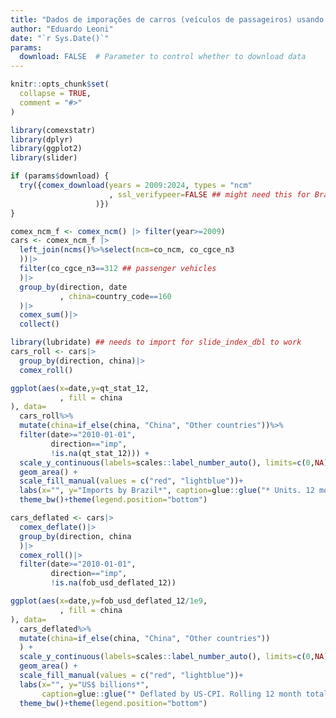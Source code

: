 ```yaml
---
title: "Dados de imporações de carros (veículos de passageiros) usando o Comexstatr"
author: "Eduardo Leoni"
date: "`r Sys.Date()`"
params:
  download: FALSE  # Parameter to control whether to download data
---
```



```r
knitr::opts_chunk$set(
  collapse = TRUE,
  comment = "#>"
)
```


```r
library(comexstatr)
library(dplyr)
library(ggplot2)
library(slider)

```


```r
if (params$download) {
  try({comex_download(years = 2009:2024, types = "ncm"
                      , ssl_verifypeer=FALSE ## might need this for Brazilian gov websites
                   )})
}
```



```r
comex_ncm_f <- comex_ncm() |> filter(year>=2009)
cars <- comex_ncm_f |>
  left_join(ncms()%>%select(ncm=co_ncm, co_cgce_n3
  ))|>
  filter(co_cgce_n3==312 ## passenger vehicles
  )|>
  group_by(direction, date
           , china=country_code==160
  )|>
  comex_sum()|>
  collect()

```





```r
library(lubridate) ## needs to import for slide_index_dbl to work
cars_roll <- cars|>
  group_by(direction, china)|>
  comex_roll()

```


```r
ggplot(aes(x=date,y=qt_stat_12,
           , fill = china
), data=
  cars_roll%>%
  mutate(china=if_else(china, "China", "Other countries"))%>%
  filter(date>="2010-01-01",
         direction=="imp",
         !is.na(qt_stat_12))) +
  scale_y_continuous(labels=scales::label_number_auto(), limits=c(0,NA), expand = c(0,0))+
  geom_area() +
  scale_fill_manual(values = c("red", "lightblue"))+
  labs(x="", y="Imports by Brazil*", caption=glue::glue("* Units. 12 month totals. Last month {max(substr(cars_roll$date,1,7))}"), fill="", title="Passenger automobiles", linetype="") +
  theme_bw()+theme(legend.position="bottom")

```



```r
cars_deflated <- cars|>
  comex_deflate()|>
  group_by(direction, china
  )|>
  comex_roll()|>
  filter(date>="2010-01-01",
         direction=="imp",
         !is.na(fob_usd_deflated_12))
```


```r
ggplot(aes(x=date,y=fob_usd_deflated_12/1e9,
           , fill = china
), data=
  cars_deflated%>%
  mutate(china=if_else(china, "China", "Other countries"))
  ) +
  scale_y_continuous(labels=scales::label_number_auto(), limits=c(0,NA), expand = c(0,0))+
  geom_area() +
  scale_fill_manual(values = c("red", "lightblue"))+
  labs(x="", y="US$ billions*", 
       caption=glue::glue("* Deflated by US-CPI. Rolling 12 month totals. Last month {max(substr(cars_deflated$date,1,7))}"), fill="", title="Passenger automobiles", linetype="") +
  theme_bw()+theme(legend.position="bottom")

```
